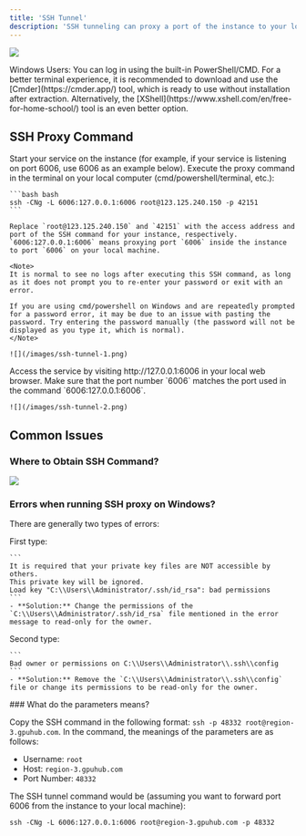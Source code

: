 ```yaml
---
title: 'SSH Tunnel'
description: 'SSH tunneling can proxy a port of the instance to your local machine, or proxy a local port to the instance.'
---
```


![](/images/ssh-tunnel.png)

<Note>
Windows Users: You can log in using the built-in PowerShell/CMD. For a better terminal experience, it is recommended to download and use the [Cmder](https://cmder.app/) tool, which is ready to use without installation after extraction. Alternatively, the [XShell](https://www.xshell.com/en/free-for-home-school/) tool is an even better option.
</Note>

## SSH Proxy Command

<Steps>
  <Step title="Step 1">
    Start your service on the instance (for example, if your service is listening on port 6006, use 6006 as an example below).
  </Step>
  <Step title="Step 2">
    Execute the proxy command in the terminal on your local computer (cmd/powershell/terminal, etc.):

    ```bash bash
    ssh -CNg -L 6006:127.0.0.1:6006 root@123.125.240.150 -p 42151
    ```

    Replace `root@123.125.240.150` and `42151` with the access address and port of the SSH command for your instance, respectively. `6006:127.0.0.1:6006` means proxying port `6006` inside the instance to port `6006` on your local machine.

    <Note>
    It is normal to see no logs after executing this SSH command, as long as it does not prompt you to re-enter your password or exit with an error.

    If you are using cmd/powershell on Windows and are repeatedly prompted for a password error, it may be due to an issue with pasting the password. Try entering the password manually (the password will not be displayed as you type it, which is normal).
    </Note>

    ![](/images/ssh-tunnel-1.png)

  </Step>
  <Step title="Step 3">
    Access the service by visiting http://127.0.0.1:6006 in your local web browser. Make sure that the port number `6006` matches the port used in the command `6006:127.0.0.1:6006`.
    
    ![](/images/ssh-tunnel-2.png)

  </Step>
</Steps>

## Common Issues
### Where to Obtain SSH Command?

![](/images/ssh-entrance.png)
### Errors when running SSH proxy on Windows?

There are generally two types of errors:

<Card>
    First type:

    ```
    It is required that your private key files are NOT accessible by others.
    This private key will be ignored.
    Load key "C:\\Users\\Administrator/.ssh/id_rsa": bad permissions
    ```
    - **Solution:** Change the permissions of the `C:\\Users\\Administrator/.ssh/id_rsa` file mentioned in the error message to read-only for the owner.
</Card>

<Card>
    Second type:

    ```
    Bad owner or permissions on C:\\Users\\Administrator\\.ssh\\config
    ```
    - **Solution:** Remove the `C:\\Users\\Administrator\\.ssh\\config` file or change its permissions to be read-only for the owner.
</Card>
### What do the parameters means?

Copy the SSH command in the following format: `ssh -p 48332 root@region-3.gpuhub.com`. In the command, the meanings of the parameters are as follows:

- Username: `root`
- Host: `region-3.gpuhub.com`
- Port Number: `48332`

The SSH tunnel command would be (assuming you want to forward port 6006 from the instance to your local machine):

`ssh -CNg -L 6006:127.0.0.1:6006 root@region-3.gpuhub.com -p 48332`